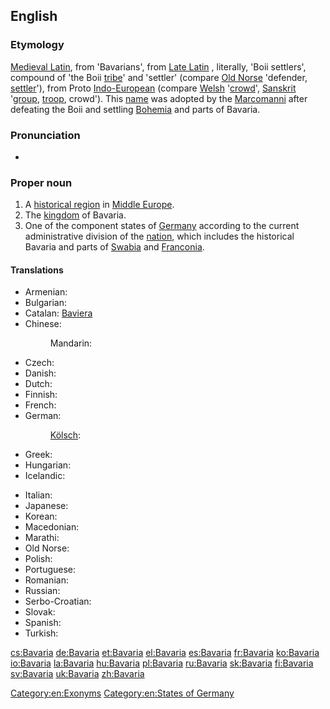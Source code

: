 ==English==

{{wikipedia}}

===Etymology===
[[Medieval Latin]], from {{term|Baioarii|lang=la}} 'Bavarians', from [[Late Latin]] {{term|Bojuvarii|lang=la}}, literally, 'Boii settlers', compound of {{etyl|cel-gau|en}} {{term||Boii}} 'the Boii [[tribe]]' and {{etyl|gem-pro|en}} {{recons|warjaz|lang=gem-pro}} 'settler' (compare [[Old Norse]] {{term|verjar|lang=non}} 'defender, [[settler]]'), from Proto [[ Indo-European]]
(compare [[Welsh]] {{term|gwerin|lang=cy}} '[[crowd]]', [[Sanskrit]] {{term||vṛndám}} '[[group]], [[troop]], crowd'). This [[name]] was adopted by the [[Marcomanni]] after defeating the Boii and settling [[Bohemia]] and parts of Bavaria.

===Pronunciation===
* {{a|UK}} {{IPA|/bəˈveəɹɪə/}}

===Proper noun===
{{en-proper noun}}

# A [[historical region]] in [[Middle Europe]].
# The [[kingdom]] of Bavaria.
# One of the component states of [[Germany]] according to the current administrative division of the [[nation]], which includes the historical Bavaria and parts of [[Swabia]] and [[Franconia]].

====Translations====
{{trans-top|state in Germany}}
* Armenian: {{t-|hy|Բավարիա|tr=Bavaria|sc=Armn}}
* Bulgarian: {{t-|bg|Бавария|f|tr=Bavárija}}
* Catalan: [[Baviera]]
* Chinese:
*: Mandarin: {{t|cmn|拜恩|tr=Bai’en|sc=Hani}}
* Czech: {{t+|cs|Bavorsko|n}}
* Danish: {{t-|da|Bayern}}
* Dutch: {{t+|nl|Beieren|n}}
* Finnish: {{t+|fi|Baijeri}}
* French: {{t+|fr|Bavière|f}}
* German: {{t+|de|Bayern|n}}
*: [[Kölsch]]: {{tø|ksh|Bajore}}
* Greek: {{t+|el|Βαυαρία|f|tr=Vavaría|sc=Grek}}
* Hungarian: {{t+|hu|Bajorország}}
* Icelandic: {{t-|is|Bæjaraland}}
{{trans-mid}}
* Italian: {{t-|it|Baviera|f}}
* Japanese: {{t-|ja|バイエルン|tr=Baierun|sc=Jpan}}
* Korean: {{t-|ko|바이에른|tr=Baiereun|sc=Kore}}
* Macedonian: {{t-|mk|Баварија|f|tr=Bavárija}}
* Marathi: {{t-|mr|बव्हारिया|m|tr=bavhariyā|sc=Deva}}
* Old Norse: {{tø|non|Beiaraland|n}}
* Polish: {{t+|pl|Bawaria|f}}
* Portuguese: {{t-|pt|Baviera|f}}
* Romanian: {{t-|ro|Bavaria|f}}
* Russian: {{t+|ru|Бавария|f|tr=Bavárija}}
* Serbo-Croatian: {{t-|sh|Bavarska|f}}
* Slovak: {{t-|sk|Bavorsko|n}}
* Spanish: {{t+|es|Baviera|f}}
* Turkish: {{t+|tr|Bavyera}}
{{trans-bottom}}

[[Category:en:Exonyms]]
[[Category:en:States of Germany]]

[[cs:Bavaria]]
[[de:Bavaria]]
[[et:Bavaria]]
[[el:Bavaria]]
[[es:Bavaria]]
[[fr:Bavaria]]
[[ko:Bavaria]]
[[io:Bavaria]]
[[la:Bavaria]]
[[hu:Bavaria]]
[[pl:Bavaria]]
[[ru:Bavaria]]
[[sk:Bavaria]]
[[fi:Bavaria]]
[[sv:Bavaria]]
[[uk:Bavaria]]
[[zh:Bavaria]]